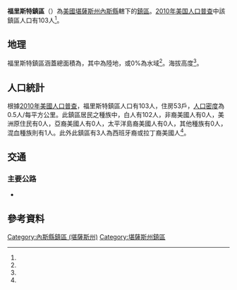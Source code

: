 {{noteTA
|G1=USState
}}
{{Infobox settlement
|official_name = 福里斯特鎮區
|native_name = Forrester Township
|settlement_type = 鎮區
|pushpin_map=USA Kansas
|coordinates_display = inline,title
|coordinates_region = US-KS
|subdivision_type = [[世界政區索引|國家]]
|subdivision_name = [[美国|美国]]
|subdivision_type1 = [[美國行政區劃|州]]
|subdivision_name1 = [[堪薩斯州|堪薩斯州]]
|subdivision_type2 = [[堪薩斯州行政區劃|縣]]
|subdivision_name2 = [[內斯縣_(堪薩斯州)|內斯縣]]
|area_total_km2 = 206.52
|area_land_km2 = 206.52
|area_water_km2 = 0
|area_total_sq_mi =
|area_land_sq_mi =
|area_water_sq_mi =
|area_water_percent = 0
|population_as_of = [[2010年美国人口普查|2010]]
|population_footnotes = <ref name="Census 2010">{{cite web| url=http://factfinder2.census.gov| title=Race, Hispanic or Latino, Age, and Housing Occupancy: 2010 Census Redistricting Data, Forrester Township, Ness County, Kansas| publisher=U.S. Census Bureau, American FactFinder 2| accessdate=2016-10-23| archive-date=2013-09-11| archive-url=https://web.archive.org/web/20130911234518/http://factfinder2.census.gov/| dead-url=no}}</ref>
|population_total = 103
|population_density_km2 = auto
|elevation_footnotes = <ref name="gnis"/>
|elevation_m = 702
|elevation_ft = 
|latd = 38
|latm = 30
|lats = 29
|latNS = N
|longd = 99
|longm = 59
|longs = 29
|longEW = W
|postal_code_type =
|postal_code = 
|blank_name = [[聯邦資料處理標準|FIPS代碼]]
|blank_info = 20-23875
|blank1_name = [[地名信息系统|GNIS編號]] 
|blank1_info = 471487<ref name="gnis">{{cite web |url= {{Gnis3|471487}} |title= Forrester Township, Ness County, Kansas|work= [[Geographic_Names_Information_System|Geographic Names Information System]]|publisher= [[United_States_Geological_Survey|United States Geological Survey]] |accessdate= 2016-10-23 }}</ref>
|website = 
|footnotes = 
}}

'''福里斯特鎮區'''（{{lang-en|'''Forrester Township'''}}）為[[美國|美國]][[堪薩斯州|堪薩斯州]][[內斯縣_(堪薩斯州)|內斯縣]]轄下的[[行政鎮區|鎮區]]。[[2010年美国人口普查|2010年美国人口普查]]中該鎮區人口有103人<ref name="Census 2010"/>。

==地理==
福里斯特鎮區涵蓋總面積為{{convert|206.52|km2|sqmi}}，其中{{convert|206.52|km2|sqmi}}為陸地，{{convert|0|km2|sqmi}}或0%為水域<ref name="Census 2010"/>。海拔高度{{convert|702|m|ft}}<ref name="gnis"/>。

==人口統計==
根據[[2010年美國人口普查|2010年美國人口普查]]，福里斯特鎮區人口有103人，住房53戶，[[人口密度|人口密度]]為0.5人/每平方公里。此鎮區居民之種族中，白人有102人，非裔美國人有0人，美洲原住民有0人，亞裔美國人有0人，太平洋島裔美國人有0人，其他種族有0人，混血種族則有1人。此外此鎮區有3人為西班牙裔或拉丁裔美國人<ref name="Census 2010"/>。

==交通==
===主要公路===
*{{Jct|state=KS|KS|96}}

==參考資料==
{{reflist}}

{{內斯縣 (堪薩斯州)}}

{{DEFAULTSORT: Forrester}}
[[Category:內斯縣鎮區_(堪薩斯州)|Category:內斯縣鎮區 (堪薩斯州)]]
[[Category:堪薩斯州鎮區|Category:堪薩斯州鎮區]]

{{NessCountyKS-geo-stub}}